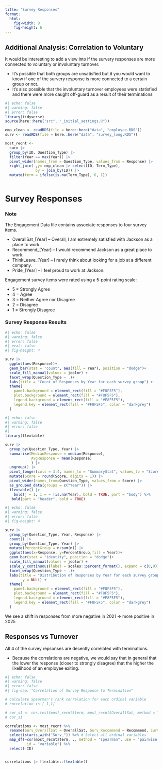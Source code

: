 ```yaml
---
title: "Survey Responses"
format:
  html:
    fig-width: 8
    fig-height: 6
---
```


::: {.callout-important collapse="true"}
## Additional Analysis: Correlation to Voluntary

It would be interesting to add a view into if the survery responses are more connected to voluntary or involuntary turnover.

* It's possible that both groups are unsatisfied but it you would want to know if one of the survery response is more connected to a certain group or not.
* It's also possible that the involuntary turnover employees were statisfied and there were more caught off-guard as a result of their terminations

:::

```r
#| echo: false
#| warning: false
#| error: false
library(tidyverse)
source(here::here("src", "_initial_settings.R"))

emp_clean <- readRDS(file = here::here("data", "employee.RDS"))
surv <- readRDS(file = here::here("data", "survey_long.RDS"))

most_recnt <- 
  surv |> 
  group_by(ID, Question_Type) |> 
  filter(Year == max(Year)) |> 
  pivot_wider(names_from = Question_Type, values_from = Response) |> 
  right_join( ,y= emp_clean |> select(ID, Term_Type),
              by = join_by(ID)) |> 
  mutate(term = ifelse(is.na(Term_Type), 0, 1))



```

# Survey Responses

### Note 
The Engagement Data file contains associate responses to four survey items.

* OverallSat_[Year] – Overall, I am extremely satisfied with Jackson as a place to work.
* Recommend_[Year] – I would recommend Jackson as a great place to work.
* ThinkLeave_[Year] – I rarely think about looking for a job at a different company.
* Pride_[Year] – I feel proud to work at Jackson.

Engagement survey items were rated using a 5-point rating scale:

* 5 = Strongly Agree
* 4 = Agree
* 3 = Neither Agree nor Disagree
* 2 = Disagree
* 1 = Strongly Disagree

### Survey Response Results

```r
#| echo: false
#| warning: false
#| error: false
#| eval: false
#| fig-height: 4

surv |> 
  ggplot(aes(Response))+
  geom_bar(stat = "count", aes(fill = Year), position = "dodge")+
  scale_fill_manual(values = jcolor) +
  facet_wrap(Question_Type ~ .)+
  labs(title = "Count of Responses by Year for each survey group") + 
  theme(
    panel.background = element_rect(fill = "#F8F5F5"),
    plot.background = element_rect(fill = "#F8F5F5"),
    legend.background = element_rect(fill = "#F8F5F5"),
    legend.key = element_rect(fill = "#F8F5F5", color = "darkgrey")
  )

```

```r
#| echo: false
#| warning: false
#| error: false
#| 
library(flextable)

surv |> 
  group_by(Question_Type, Year) |> 
  summarise(MedianResponse = median(Response),
            AvgResponse = mean(Response)
            ) |> 
  ungroup() |> 
  pivot_longer(cols = 3:4, names_to = "SummaryStat", values_to = "Score") |> 
  mutate(Score = round(Score, digits = 1)) |> 
  pivot_wider(names_from=Question_Type, values_from = Score) |> 
  as_grouped_data(groups = c("Year")) |> 
  flextable() |> 
    bold(j = 1, i = ~ !is.na(Year), bold = TRUE, part = "body") %>%
   bold(part = "header", bold = TRUE)

```

```r
#| echo: false
#| warning: false
#| error: false
#| fig-height: 4

surv |> 
  group_by(Question_Type, Year, Response) |> 
  count() |> 
  group_by(Question_Type, Year) |> 
  mutate(PercentGroup = n/sum(n)) |> 
  ggplot(aes(x=Response, y=PercentGroup,fill = Year))+
  geom_bar(stat = "identity", position = "dodge")+
  scale_fill_manual(values = jcolor) +
  scale_y_continuous(label = scales::percent_format(), expand = c(0,0)) +
  facet_wrap(Question_Type ~ .)+
  labs(title = "Distribution of Responses by Year for each survey group",
        y = NULL) + 
  theme(
    panel.background = element_rect(fill = "#F8F5F5"),
    plot.background = element_rect(fill = "#F8F5F5"),
    legend.background = element_rect(fill = "#F8F5F5"),
    legend.key = element_rect(fill = "#F8F5F5", color = "darkgrey")
  )

```

We see a shift in responses from more negative in 2021 -> more positive in 2025

## Responses vs Turnover 

All 4 of the survey repsonses are decently correlated with terminations.

* Because the correlations are negative, we would say that in general that the lower the response (closer to strongly disagree) that the higher the likelihood of an employee exiting. 

```r
#| echo: false
#| warning: false
#| error: false
#| fig-cap: "Correlation of Survey Response to Termination"

# Calculate Spearman's rank correlation for each ordinal variable
# correlation is [-1,1]

# cor_s1 <- cor.test(most_recnt$term, most_recnt$OverallSat, method = "spearman")$estimate
# cor_s1

correlations <- most_recnt %>%
  rename(Surv_OverallSat = OverallSat, Surv_Recommend = Recommend, Surv_ThinkLeave = ThinkLeave, Surv_Pride = Pride) |> 
  select(starts_with("Surv_")) %>% # Select all ordinal variables
  map_df(~cor(most_recnt$term, ., method = "spearman", use = "pairwise.complete.obs"), 
         .id = "variable") %>%
  select(-ID)


correlations |> flextable::flextable()
```


